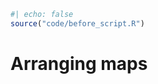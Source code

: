 ```r
#| echo: false
source("code/before_script.R")
```

# Arranging maps {#sec-arranging-maps}

<!-- tmap_grob? -->